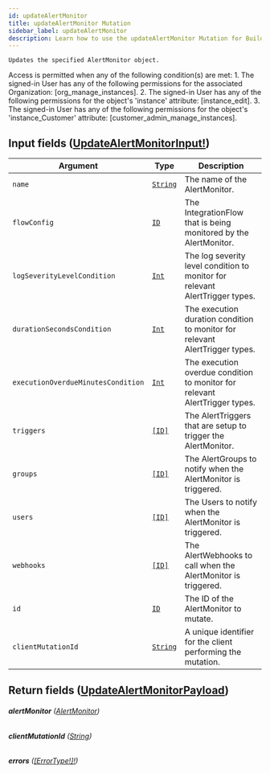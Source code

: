 ```yaml
---
id: updateAlertMonitor
title: updateAlertMonitor Mutation
sidebar_label: updateAlertMonitor
description: Learn how to use the updateAlertMonitor Mutation for Builder's API.
---
```


    Updates the specified AlertMonitor object.

Access is permitted when any of the following condition(s) are met: 1. The signed-in User has any of the following permissions for the associated Organization: [org_manage_instances]. 2. The signed-in User has any of the following permissions for the object's 'instance' attribute: [instance_edit]. 3. The signed-in User has any of the following permissions for the object's 'instance_Customer' attribute: [customer_admin_manage_instances].

## Input fields ([UpdateAlertMonitorInput!](/composer/builder/api/schema/input_object/UpdateAlertMonitorInput.mdx))

| Argument                           | Type                                     | Description                                                                  |
| ---------------------------------- | ---------------------------------------- | ---------------------------------------------------------------------------- |
| `name`                             | [`String`](/composer/builder/api/schema/scalar/String.mdx) | The name of the AlertMonitor.                                                |
| `flowConfig`                       | [`ID`](/composer/builder/api/schema/scalar/ID.mdx)         | The IntegrationFlow that is being monitored by the AlertMonitor.             |
| `logSeverityLevelCondition`        | [`Int`](/composer/builder/api/schema/scalar/Int.mdx)       | The log severity level condition to monitor for relevant AlertTrigger types. |
| `durationSecondsCondition`         | [`Int`](/composer/builder/api/schema/scalar/Int.mdx)       | The execution duration condition to monitor for relevant AlertTrigger types. |
| `executionOverdueMinutesCondition` | [`Int`](/composer/builder/api/schema/scalar/Int.mdx)       | The execution overdue condition to monitor for relevant AlertTrigger types.  |
| `triggers`                         | [`[ID]`](/composer/builder/api/schema/scalar/ID.mdx)       | The AlertTriggers that are setup to trigger the AlertMonitor.                |
| `groups`                           | [`[ID]`](/composer/builder/api/schema/scalar/ID.mdx)       | The AlertGroups to notify when the AlertMonitor is triggered.                |
| `users`                            | [`[ID]`](/composer/builder/api/schema/scalar/ID.mdx)       | The Users to notify when the AlertMonitor is triggered.                      |
| `webhooks`                         | [`[ID]`](/composer/builder/api/schema/scalar/ID.mdx)       | The AlertWebhooks to call when the AlertMonitor is triggered.                |
| `id`                               | [`ID`](/composer/builder/api/schema/scalar/ID.mdx)         | The ID of the AlertMonitor to mutate.                                        |
| `clientMutationId`                 | [`String`](/composer/builder/api/schema/scalar/String.mdx) | A unique identifier for the client performing the mutation.                  |

## Return fields ([UpdateAlertMonitorPayload](/composer/builder/api/schema/object/UpdateAlertMonitorPayload.mdx))

###### <b>alertMonitor</b> ([AlertMonitor](/composer/builder/api/schema/object/AlertMonitor.mdx))

###### <b>clientMutationId</b> ([String](/composer/builder/api/schema/scalar/String.mdx))

###### <b>errors</b> ([[ErrorType!]!](/composer/builder/api/schema/object/ErrorType.mdx))
